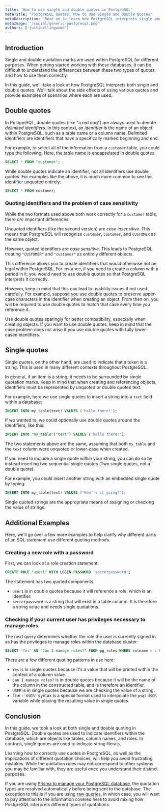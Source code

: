 ```yaml
---
title: 'How to use single and double quotes in PostgreSQL'
metaTitle: "PostgreSQL Quotes: How to Use Single and Double Quotes"
metaDescription: "Read on to learn how PostgreSQL interprets single and double quotes and the side effects of each type."
metaImage: '/social/generic-postgresql.png'
authors: ['justinellingwood']
---
```


## Introduction

Single and double quotation marks are used within PostgreSQL for different purposes.  When getting started working with these databases, it can be difficult to understand the differences between these two types of quotes and how to use them correctly.

In this guide, we'll take a look at how PostgreSQL interprets both single and double quotes.  We'll talk about the side effects of using various quotes and provide examples of scenarios where each are used.

## Double quotes

In PostgreSQL, double quotes (like "a red dog") are always used to denote *delimited identifiers*.  In this context, an *identifier* is the name of an object within PostgreSQL, such as a table name or a column name.  Delimited identifiers are identifiers that have a specifically marked beginning and end.

For example, to select all of the information from a `customer` table, you could type the following.  Here, the table name is encapsulated in double quotes.

```sql
SELECT * FROM "customer";
```

While double quotes indicate an identifier, not all identifiers use double quotes.  For examples like the above, it is much more common to see the identifier unquoted entirely:

```sql
SELECT * FROM customer;
```

### Quoting identifiers and the problem of case sensitivity

While the two formats used above both work correctly for a `customer` table, there *are* important differences.

Unquoted identifiers (like the second version) are *case insensitive*.  This means that PostgreSQL will recognize `customer`, `Customer`, and `CUSTOMER` as the same object.

However, quoted identifiers are *case sensitive*.  This leads to PostgreSQL treating `"CUSTOMER"` and `"customer"` as entirely different objects.

This difference allows you to create identifiers that would otherwise not be legal within PostgreSQL.  For instance, if you need to create a column with a period in it, you would need to use double quotes so that PostgreSQL interprets it correctly.

However, keep in mind that this can lead to usability issues if not used carefully.  For example, suppose you use double quotes to preserve upper-case characters in the identifier when creating an object.  From then on, you will be required to use double quotes to match that case every time you reference it.

Use double quotes sparingly for better compatibility, especially when creating objects.  If you want to use double quotes, keep in mind that the case problem does not arise if you use double quotes with fully lower-cased identifiers.

## Single quotes

Single quotes, on the other hand, are used to indicate that a token is a string.  This is used in many different contexts throughout PostgreSQL.

In general, if an item is a string, it needs to be surrounded by single quotation marks.  Keep in mind that when creating and referencing objects, identifiers must be represented by unquoted or double quoted text.

For example, here we use single quotes to insert a string into a `text` field within a database:

```sql
INSERT INTO my_table(text) VALUES ('hello there!');
```

If we wanted to, we could optionally use double quotes around the identifiers, like this:

```sql
INSERT INTO "my_table"("text") VALUES ('hello there!');
```

The two statements above are the same, assuming that both `my_table` and the `text` column were unquoted or lower-case when created.

If you need to include a single quote *within* your string, you can do so by instead inserting two sequential single quotes (Two single quotes, not a double quote).

For example, you could insert another string with an embedded single quote by typing:

```sql
INSERT INTO my_table(text) VALUES ('How''s it going?');
```

Single quoted strings are the appropriate means of assigning or checking the value of strings.

## Additional Examples

Here, we'll go over a few more examples to help clarify why different parts of an SQL statement use different quoting methods.

### Creating a new role with a password

First, we can look at a role creation statement:

```sql
CREATE ROLE "user1" WITH LOGIN PASSWORD 'secretpassword';
```

The statement has two quoted components:

* `user1` is in double quotes because it will reference a role, which is an identifier.
* `secretpassword` is a string that will exist in a table column.  It is therefore a string value and needs single quotations.

### Checking if your current user has privileges necessary to manage roles

The next query determines whether the role the user is currently signed in as has the privileges to manage roles within the database cluster:

```sql
SELECT 'Yes' AS "Can I manage roles?" FROM pg_roles WHERE rolname = :'USER' AND (rolsuper OR rolcreaterole);
```

There are a few different quoting patterns in use here:

* `Yes` is in single quotes because it's a value that will be printed within the context of a column value.
* `Can I manage roles?` is in double quotes because it will be the name of the column in the constructed table, and is therefore an identifier.
* `USER` is in single quotes because we are checking the value of a string.
* The `:'USER'` syntax is a special format used to interpolate the `psql` `USER` variable while placing the resulting value in single quotes.

## Conclusion

In this guide, we took a look at both single and double quoting in PostgreSQL.  Double quotes are used to indicate identifiers within the database, which are objects like tables, column names, and roles.  In contrast, single quotes are used to indicate string literals.

Learning how to correctly use quotes in PostgreSQL, as well as the implications of different quotation choices, will help you avoid frustrating mistakes.  While the quotation rules may not correspond to other systems you may be familiar with, they are useful once you understand their distinct purposes.

<PrismaOutlinks>

If you are using [Prisma to manage your PostgreSQL database](https://www.prisma.io/docs/concepts/database-connectors/postgresql), the quotation types are resolved automatically before being sent to the database.  The exception to this is if you are using [raw queries](/docs/concepts/components/prisma-clientraw-database-access), in which case, you will want to pay attention to the information covered here to avoid mixing how PostgreSQL interprets different types of quotations.

</PrismaOutlinks>
